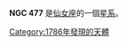 {{NGCInfoBox|NGCID=NGC 477|發現者=弗里德里希·威廉·赫歇爾|發現日期=1786年10月18日|其他編號=UGC 886, MCG 7-3-32,ZWG 536.32|曆元=J2000.0|赤經=1時21分20.3秒|赤緯=40°29'19"
|星座=仙女座|星體=星系|星等=13.1|表面亮度=13.3|藍等=13.8}}

'''NGC 477''' 是[[仙女座|仙女座]]的一個[[星系|星系]]。

{{NGCReference|477}}

{{Catalogs|NGC=477}}

[[Category:1786年發現的天體|Category:1786年發現的天體]]